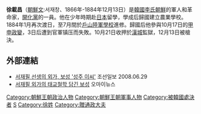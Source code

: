 {{Infobox Korean name
|hangul=서재창
|hanja=徐載昌
|rr=Seo Jae-chang
|mr=So Chae-chang
|tablewidth=265
|color=lavender
}}
'''徐載昌'''（[[朝鮮文|朝鮮文]]:서재창、1866年-1884年12月13日）是[[韓國|韓國]][[李氏朝鮮|李氏朝鮮]]的軍人和革命家，[[開化黨|開化黨]]的一員。他在少年時期赴[[日本|日本]]留學，學成后歸國建立農業學校。1884年1月再次渡日，至7月間於[[戶山陸軍學校|戶山陸軍學校]]進修。歸國后他參與10月17日的[[甲申政變|甲申政變]]，3日后遭到官軍镇压而失敗。10月21日收押於[[漢城|漢城]]監獄，12月13日被槍決。

== 外部連結 ==
* [https://web.archive.org/web/20140304200643/http://www.chosun.com/site/data/html_dir/2008/06/29/2008062900880.html 서재필 선생의 외가, 보성 '성주 이씨'] 조선일보 2008.06.29 
* [https://web.archive.org/web/20131009131500/http://www.ohmynews.com/NWS_Web/view/at_pg.aspx?CNTN_CD=A0000172891 서재필 외가의 태교철학 담긴 보성] 오마이뉴스

[[Category:朝鮮王朝政治人物|Category:朝鮮王朝政治人物]]
[[Category:朝鮮王朝軍事人物|Category:朝鮮王朝軍事人物]]
[[Category:被韓國處決者|Category:被韓國處決者]]
[[Category:全羅南道出身人物|S]]
[[Category:徐姓|Category:徐姓]]
[[Category:贈通政大夫|Category:贈通政大夫]]